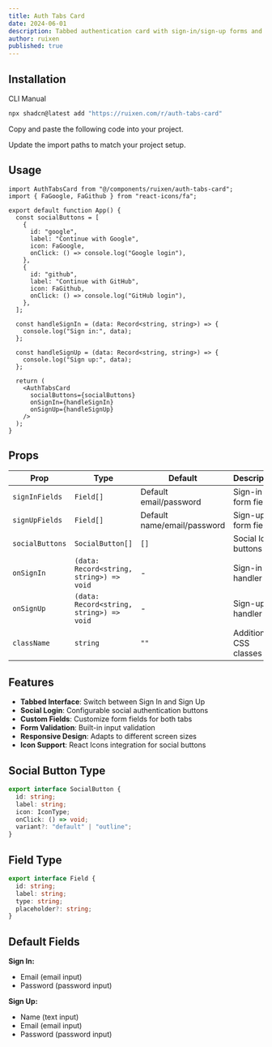 ```yaml
---
title: Auth Tabs Card
date: 2024-06-01
description: Tabbed authentication card with sign-in/sign-up forms and social login options
author: ruixen
published: true
---
```


<ComponentPreview name="auth-tabs-card-demo" category="forms" />

## Installation

<Tabs defaultValue="cli">

<TabsList>
  <TabsTrigger value="cli">CLI</TabsTrigger>
  <TabsTrigger value="manual">Manual</TabsTrigger>
</TabsList>
<TabsContent value="cli">

```bash
npx shadcn@latest add "https://ruixen.com/r/auth-tabs-card"
```

</TabsContent>

<TabsContent value="manual">

<Steps>

<Step>Copy and paste the following code into your project.</Step>

<ComponentSource name="auth-tabs-card" />

<Step>Update the import paths to match your project setup.</Step>

</Steps>

</TabsContent>

</Tabs>

## Usage

```tsx
import AuthTabsCard from "@/components/ruixen/auth-tabs-card";
import { FaGoogle, FaGithub } from "react-icons/fa";

export default function App() {
  const socialButtons = [
    {
      id: "google",
      label: "Continue with Google",
      icon: FaGoogle,
      onClick: () => console.log("Google login"),
    },
    {
      id: "github",
      label: "Continue with GitHub",
      icon: FaGithub,
      onClick: () => console.log("GitHub login"),
    },
  ];

  const handleSignIn = (data: Record<string, string>) => {
    console.log("Sign in:", data);
  };

  const handleSignUp = (data: Record<string, string>) => {
    console.log("Sign up:", data);
  };

  return (
    <AuthTabsCard
      socialButtons={socialButtons}
      onSignIn={handleSignIn}
      onSignUp={handleSignUp}
    />
  );
}
```

## Props

| Prop            | Type                                     | Default                     | Description            |
| --------------- | ---------------------------------------- | --------------------------- | ---------------------- |
| `signInFields`  | `Field[]`                                | Default email/password      | Sign-in form fields    |
| `signUpFields`  | `Field[]`                                | Default name/email/password | Sign-up form fields    |
| `socialButtons` | `SocialButton[]`                         | `[]`                        | Social login buttons   |
| `onSignIn`      | `(data: Record<string, string>) => void` | -                           | Sign-in handler        |
| `onSignUp`      | `(data: Record<string, string>) => void` | -                           | Sign-up handler        |
| `className`     | `string`                                 | `""`                        | Additional CSS classes |

## Features

- **Tabbed Interface**: Switch between Sign In and Sign Up
- **Social Login**: Configurable social authentication buttons
- **Custom Fields**: Customize form fields for both tabs
- **Form Validation**: Built-in input validation
- **Responsive Design**: Adapts to different screen sizes
- **Icon Support**: React Icons integration for social buttons

## Social Button Type

```typescript
export interface SocialButton {
  id: string;
  label: string;
  icon: IconType;
  onClick: () => void;
  variant?: "default" | "outline";
}
```

## Field Type

```typescript
export interface Field {
  id: string;
  label: string;
  type: string;
  placeholder?: string;
}
```

## Default Fields

**Sign In:**

- Email (email input)
- Password (password input)

**Sign Up:**

- Name (text input)
- Email (email input)
- Password (password input)

